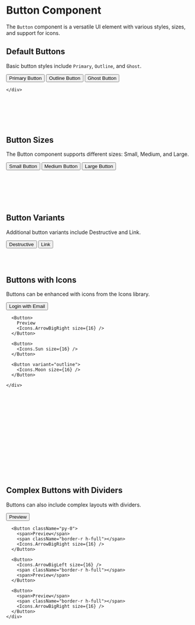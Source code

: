 
<Meta title="Example/Button" component={Button} />

# Button Component

The `Button` component is a versatile UI element with various styles, sizes,
and support for icons.

## Default Buttons

Basic button styles include `Primary`, `Outline`, and `Ghost`.

<Canvas>
  <Story name="Default Buttons">
    <div className="flex flex-wrap items-center gap-5">
      <Button>Primary Button</Button>
      <Button variant="outline">Outline Button</Button>
      <Button variant="ghost">Ghost Button</Button>

    </div>

  </Story>
</Canvas>

```jsx
<Button>Primary Button</Button>

<Button variant="outline">Outline Button</Button>

<Button variant="ghost">Ghost Button</Button>
```

## Button Sizes

The Button component supports different sizes: Small, Medium, and Large.

<Canvas>
  <Story name="Button Sizes">
    <div className="flex flex-wrap gap-5 items-center">
      <Button size="sm">Small Button</Button>
      <Button>Medium Button</Button>
      <Button size="lg">Large Button</Button>
    </div>
  </Story>
</Canvas>

```jsx
<Button size="sm">Small Button</Button>

<Button>Medium Button</Button>

<Button size="lg">Large Button</Button>
```

## Button Variants

Additional button variants include Destructive and Link.

<Canvas>
  <Story name="Button Variants">
    <div className="flex flex-wrap items-center gap-5">
      <Button variant="destructive">Destructive</Button>
      <Button variant="link">Link</Button>
    </div>
  </Story>
</Canvas>

```jsx
<Button variant="destructive">Destructive</Button>
<Button variant="link">Link</Button>
```

## Buttons with Icons

Buttons can be enhanced with icons from the Icons library.

<Canvas>
  <Story name="Buttons with Icons">
    <div className="flex flex-wrap items-center gap-5">
      <Button>
        <Icons.MailOpen size={16} />
        Login with Email
      </Button>

      <Button>
        Preview
        <Icons.ArrowBigRight size={16} />
      </Button>

      <Button>
        <Icons.Sun size={16} />
      </Button>

      <Button variant="outline">
        <Icons.Moon size={16} />
      </Button>

    </div>

  </Story>
</Canvas>

```jsx
<Button>
  <Icons.MailOpen size={16} /> Login with Email
</Button>

<Button>
  Preview <Icons.ArrowBigRight size={16} />
</Button>

<Button>
  <Icons.Sun size={16} />
</Button>

<Button variant="outline">
  <Icons.Moon size={16} />
</Button>
```

## Complex Buttons with Dividers

Buttons can also include complex layouts with dividers.

<Canvas>
  <Story name="Complex Buttons with Dividers">
    <div className="flex flex-wrap gap-5 items-center">
      <Button className="py-0">
        <Icons.ArrowBigLeft size={16} />
        <span className="border-r h-full"></span>
        <span>Preview</span>
      </Button>

      <Button className="py-0">
        <span>Preview</span>
        <span className="border-r h-full"></span>
        <Icons.ArrowBigRight size={16} />
      </Button>

      <Button>
        <Icons.ArrowBigLeft size={16} />
        <span className="border-r h-full"></span>
        <span>Preview</span>
      </Button>

      <Button>
        <span>Preview</span>
        <span className="border-r h-full"></span>
        <Icons.ArrowBigRight size={16} />
      </Button>
    </div>

  </Story>
</Canvas>

```jsx
<Button className="py-0">
  <Icons.ArrowBigLeft size={16} />
  <span className="border-r h-full"></span>
  <span>Preview</span>
</Button>

<Button className="py-0">
  <span>Preview</span>
  <span className="border-r h-full"></span>
  <Icons.ArrowBigRight size={16} />
</Button>

<Button>
  <Icons.ArrowBigLeft size={16} />
  <span className="border-r h-full"></span>
  <span>Preview</span>
</Button>

<Button>
  <span>Preview</span>
  <span className="border-r h-full"></span>
  <Icons.ArrowBigRight size={16} />
</Button>
```

